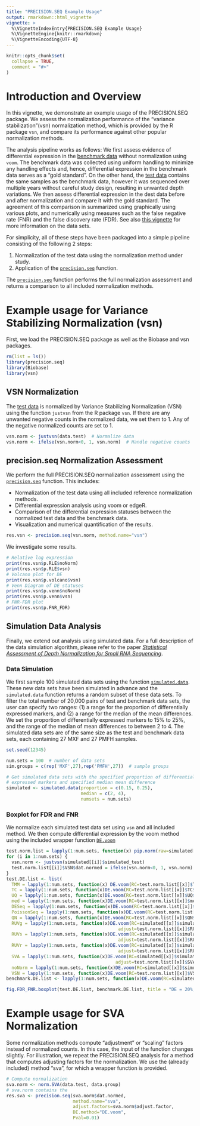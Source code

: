 ---
title: "PRECISION.SEQ Example Usage"
output: rmarkdown::html_vignette
vignette: >
  %\VignetteIndexEntry{PRECISION.SEQ Example Usage}
  %\VignetteEngine{knitr::rmarkdown}
  %\VignetteEncoding{UTF-8}
---

```{r include = FALSE}
knitr::opts_chunk$set(
  collapse = TRUE,
  comment = "#>"
)
```

# Introduction and Overview

In this vignette, we demonstrate an example usage of the PRECISION.SEQ package.
We assess the normalization performance of the "variance stabilization"(vsn) normalization method, which is provided by the R package `vsn`, and compare its performance against other popular normalization methods.

The analysis pipeline works as follows:
We first assess evidence of differential expression in the [benchmark data](../reference/data.benchmark.html) without normalization using `voom`.
The benchmark data was collected using uniform handling to minimize any handling effects and, hence, differential expression in the benchmark data serves as a "gold standard".
On the other hand, the [test data](../reference/data.test.html) contains the same samples as the benchmark data, however it was sequenced over multiple years without careful study design, resulting in unwanted depth variations.
We then assess differential expression in the dest data before and after normalization and compare it with the gold standard.
The agreement of this comparison in summarized using graphically using various plots, and numerically using measures such as the false negative rate (FNR) and the false discovery rate (FDR).
See also [this vignette](Intro_Data.html) for more information on the data sets.

For simplicity, all of these steps have been packaged into a simple pipeline consisting of the following 2 steps:

1. Normalization of the test data using the normalization method under study.
1. Application of the [`precision.seq`](../reference/precision.seq.html) function.

The [`precision.seq`](../reference/precision.seq.html) function performs the full normalization assessment and returns a comparison to all included normalization methods.

# Example usage for Variance Stabilizing Normalization (vsn)

First, we load the PRECISION.SEQ package as well as the Biobase and vsn packages.


```{r setup, warning = FALSE, message = FALSE}
rm(list = ls())
library(precision.seq)
library(Biobase)
library(vsn)
```


## VSN Normalization

The [test data](../reference/data.test.html) is normalized by Variance Stabilizing Normalization (VSN) using the function `justvsn` from the R package `vsn`. 
If there are any unwanted negative counts in the normalized data, we set them to 1.
Any of the negative normalized counts are set to 1.

```{r message = FALSE, echo = T, results = 'hide'}
vsn.norm <- justvsn(data.test)  # Normalize data
vsn.norm <- ifelse(vsn.norm<0, 1, vsn.norm)  # Handle negative counts
```


## precision.seq Normalization Assessment

We perform the full PRECISION.SEQ normalization assessment using the [`precision.seq`](../reference/precision.seq.html) function.
This includes:

- Normalization of the test data using all included reference normalization methods.
- Differential expression analysis using voom or edgeR.
- Comparison of the differential expression statuses between the normalized test data and the benchmark data.
- Visualization and numerical quantification of the results.

```{r message=FALSE, echo = T, results = 'hide'}
res.vsn <- precision.seq(vsn.norm, method.name="vsn")
```

We investigate some results.

```{r fig.width=5, fig.height=5}
# Relative log expression
print(res.vsn$p.RLE$noNorm)
print(res.vsn$p.RLE$vsn)
# Volcano plot for DE
print(res.vsn$p.volcano$vsn)
# Venn Diagram of DE statuses
print(res.vsn$p.venn$noNorm)
print(res.vsn$p.venn$vsn)
# FNR-FDR plot
print(res.vsn$p.FNR_FDR)
```


## Simulation Data Analysis

Finally, we extend out analysis using simulated data.
For a full description of the data simulation algorithm, please refer to the paper [*Statistical Assessment of Depth Normalization for Small RNA Sequencing*](https://pubmed.ncbi.nlm.nih.gov/32598180/).

### Data Simulation

We first sample 100 simulated data sets using the function [`simulated.data`](../reference/simulated.data.html).
These new data sets have been simulated in advance and the `simulated.data` function returns a random subset of these data sets.
To filter the total number of 20,000 pairs of test and benchmark data sets, the user can specify two ranges: (1) a range for the proportion of differentially expressed markers, and (2) a range for the median of the mean differences.
We set the proportion of differentially expressed markers to 15% to 25%, and the range of the median of mean differences to between 2 to 4.
The simulated data sets are of the same size as the test and benchmark data sets, each containing 27 MXF and 27 PMFH samples.

```{r}
set.seed(12345)

num.sets = 100  # number of data sets
sim.groups = c(rep('MXF',27),rep('PMFH',27))  # sample groups

# Get simulated data sets with the specified proportion of differentially 
# expressed markers and specified median mean difference
simulated <- simulated.data(proportion = c(0.15, 0.25),  
                            median = c(2, 4), 
                            numsets = num.sets) 
```

### Boxplot for FDR and FNR

We normalize each simulated test data set using `vsn` and all included method.
We then compute differential expression by the voom method using the included wrapper function [`DE.voom`](../reference/DE.voom.html)


```{r warning = FALSE, message = FALSE, results = FALSE}
test.norm.list = lapply(1:num.sets, function(x) pip.norm(raw=simulated[[x]]$simulated_test, groups=sim.groups, norm.method = "all"))
for (i in 1:num.sets) {
  vsn.norm <- justvsn(simulated[[i]]$simulated_test)
  test.norm.list[[i]]$VSN$dat.normed = ifelse(vsn.norm<0, 1, vsn.norm)
}
test.DE.list <- list(
  TMM = lapply(1:num.sets, function(x) DE.voom(RC=test.norm.list[[x]]$TMM$dat.normed, groups = sim.groups)),
  TC = lapply(1:num.sets, function(x)DE.voom(RC=test.norm.list[[x]]$TC$dat.normed, groups = sim.groups)),
  UQ = lapply(1:num.sets, function(x)DE.voom(RC=test.norm.list[[x]]$UQ$dat.normed, groups = sim.groups)),
  med = lapply(1:num.sets, function(x)DE.voom(RC=test.norm.list[[x]]$med$dat.normed, groups = sim.groups)),
  DESeq = lapply(1:num.sets, function(x)DE.voom(RC=test.norm.list[[x]]$DESeq$dat.normed, groups = sim.groups)),
  PoissonSeq = lapply(1:num.sets, function(x)DE.voom(RC=test.norm.list[[x]]$PoissonSeq$dat.normed, groups = sim.groups)),
  QN = lapply(1:num.sets, function(x)DE.voom(RC=test.norm.list[[x]]$QN$dat.normed, groups = sim.groups)),
  RUVg = lapply(1:num.sets, function(x)DE.voom(RC=simulated[[x]]$simulated_test, groups = sim.groups,normalized=FALSE,
                                          adjust=test.norm.list[[x]]$RUVg$adjust.factor)),
  RUVs = lapply(1:num.sets, function(x)DE.voom(RC=simulated[[x]]$simulated_test, groups = sim.groups,normalized=FALSE,
                                          adjust=test.norm.list[[x]]$RUVs$adjust.factor)),
  RUVr = lapply(1:num.sets, function(x)DE.voom(RC=simulated[[x]]$simulated_test, groups = sim.groups, normalized=FALSE,
                                          adjust=test.norm.list[[x]]$RUVr$adjust.factor)),
  SVA = lapply(1:num.sets, function(x)DE.voom(RC=simulated[[x]]$simulated_test, groups = sim.groups,normalized=FALSE,
                                         adjust=test.norm.list[[x]]$SVA$adjust.factor)),
  noNorm = lapply(1:num.sets, function(x)DE.voom(RC=simulated[[x]]$simulated_test, groups = sim.groups)),
  VSN = lapply(1:num.sets, function(x)DE.voom(RC=test.norm.list[[x]]$VSN$dat.normed, groups = sim.groups)))
benchmark.DE.list <- lapply(1:num.sets, function(x)DE.voom(RC=simulated[[x]]$simulated_benchmark, groups = sim.groups))

fig.FDR_FNR.boxplot(test.DE.list, benchmark.DE.list, title = "DE = 20%, median mean-diff = 3")
```


# Example usage for SVA Normalization

Some normalization methods compute "adjustment" or "scaling" factors instead of normalized counts.
In this case, the input of the \code{\link{precision.seq}} function changes slightly.
For illustration, we repeat the PRECISION.SEQ analysis for a method that computes adjusting factors for the normalization. 
We use the (already included) method "sva", for which a wrapper function \code{\link{norm.SVA}} is provided.

```{r message=FALSE, echo = T, results = 'hide'}
# Compute normalization 
sva.norm <- norm.SVA(data.test, data.group)
# sva.norm contains the 
res.sva <- precision.seq(sva.norm$dat.normed, 
                         method.name="sva", 
                         adjust.factors=sva.norm$adjust.factor, 
                         DE.method="DE.voom", 
                         Pval=0.01)
```






<!-- Test data is normalized by Variance Stabilizing Normalization (VSN) using function `justvsn`, and the negative normalized values are set to 1. Voom-limma is used for the differential expression analysis. -->
<!-- ```{r} -->


<!-- vsn.norm <- justvsn(data.test) -->
<!-- vsn.norm <- ifelse(vsn.norm<0, 1, vsn.norm) -->
<!-- vsn.pval <- DE.voom(vsn.norm, data.group) -->

<!-- test.norm <- pip.norm(raw=data.test, groups=data.group, norm.method = "all") -->
<!-- test.DE <- list( -->
<!--   TMM = DE.voom(RC=test.norm$TMM$dat.normed, groups = data.group), -->
<!--   TC = DE.voom(RC=test.norm$TC$dat.normed, groups = data.group), -->
<!--   UQ = DE.voom(RC=test.norm$UQ$dat.normed, groups = data.group), -->
<!--   med = DE.voom(RC=test.norm$med$dat.normed, groups = data.group), -->
<!--   DESeq = DE.voom(RC=test.norm$DESeq$dat.normed, groups = data.group), -->
<!--   PoissonSeq = DE.voom(RC=test.norm$PoissonSeq$dat.normed, groups = data.group), -->
<!--   QN = DE.voom(RC=test.norm$QN$dat.normed, groups = data.group), -->
<!--   RUVg = DE.voom(RC=data.test, groups = data.group,normalized=FALSE, adjust=test.norm$RUVg$adjust.factor), -->
<!--   RUVs = DE.voom(RC=data.test, groups = data.group,normalized=FALSE, adjust=test.norm$RUVs$adjust.factor), -->
<!--   RUVr = DE.voom(RC=data.test, groups = data.group, normalized=FALSE, adjust=test.norm$RUVr$adjust.factor), -->
<!--   SVA = DE.voom(RC=data.test, groups = data.group,normalized=FALSE, adjust=test.norm$SVA$adjust.factor), -->
<!--   noNorm = DE.voom(RC=data.test, groups = data.group), -->
<!--   VSN = vsn.pval) -->
<!-- benchmark.DE <- DE.voom(RC=data.benchmark, groups = data.group) -->
<!-- ``` -->


<!-- # Empirical Data Analysis -->
<!-- ## Relative Log Expression Plot -->
<!-- ```{r} -->
<!-- fig.RLE(data.test, data.group, "test without normalization") -->
<!-- fig.RLE(vsn.norm, data.group, "test with VSN normalization") -->
<!-- ``` -->

<!-- ## Scatterplot for FNR and FDR -->
<!-- ```{r} -->
<!-- fig.FDR_FNR(test.DE, benchmark.DE, title = "") -->
<!-- ``` -->


<!-- ## Concordance at The Top Plot -->
<!-- ```{r} -->
<!-- fig.CAT(test.DE, benchmark.DE, title = "") -->
<!-- ``` -->


<!-- ## Dendrogram for clustering p-values -->
<!-- ```{r} -->
<!-- fig.dendrogram(test.DE, title = "") -->
<!-- ``` -->


<!-- # Simulation Data Analysis -->
<!-- ## Data Simulation -->
<!-- ```{r} -->
<!-- set.seed(12345) -->
<!-- sim.groups = c(rep('MXF',27),rep('PMFH',27)) -->
<!-- simulated <- simulated.data(proportion = c(0.15, 0.25),  median = c(2, 4), numsets = 100) -->
<!-- ``` -->

<!-- ## Boxplot for FDR and FNR -->
<!-- ```{r warning = FALSE, message = FALSE, results = FALSE} -->
<!-- test.norm.list = lapply(1:100, function(x) pip.norm(raw=simulated[[x]]$simulated_test, groups=sim.groups, norm.method = "all")) -->
<!-- for (i in 1:100){vsn.norm <- justvsn(simulated[[i]]$simulated_test);test.norm.list[[i]]$VSN$dat.normed = ifelse(vsn.norm<0, 1, vsn.norm)} -->
<!-- test.DE.list <- list( -->
<!--   TMM = lapply(1:100, function(x) DE.voom(RC=test.norm.list[[x]]$TMM$dat.normed, groups = sim.groups)), -->
<!--   TC = lapply(1:100, function(x)DE.voom(RC=test.norm.list[[x]]$TC$dat.normed, groups = sim.groups)), -->
<!--   UQ = lapply(1:100, function(x)DE.voom(RC=test.norm.list[[x]]$UQ$dat.normed, groups = sim.groups)), -->
<!--   med = lapply(1:100, function(x)DE.voom(RC=test.norm.list[[x]]$med$dat.normed, groups = sim.groups)), -->
<!--   DESeq = lapply(1:100, function(x)DE.voom(RC=test.norm.list[[x]]$DESeq$dat.normed, groups = sim.groups)), -->
<!--   PoissonSeq = lapply(1:100, function(x)DE.voom(RC=test.norm.list[[x]]$PoissonSeq$dat.normed, groups = sim.groups)), -->
<!--   QN = lapply(1:100, function(x)DE.voom(RC=test.norm.list[[x]]$QN$dat.normed, groups = sim.groups)), -->
<!--   RUVg = lapply(1:100, function(x)DE.voom(RC=simulated[[x]]$simulated_test, groups = sim.groups,normalized=FALSE, -->
<!--                                           adjust=test.norm.list[[x]]$RUVg$adjust.factor)), -->
<!--   RUVs = lapply(1:100, function(x)DE.voom(RC=simulated[[x]]$simulated_test, groups = sim.groups,normalized=FALSE, -->
<!--                                           adjust=test.norm.list[[x]]$RUVs$adjust.factor)), -->
<!--   RUVr = lapply(1:100, function(x)DE.voom(RC=simulated[[x]]$simulated_test, groups = sim.groups, normalized=FALSE, -->
<!--                                           adjust=test.norm.list[[x]]$RUVr$adjust.factor)), -->
<!--   SVA = lapply(1:100, function(x)DE.voom(RC=simulated[[x]]$simulated_test, groups = sim.groups,normalized=FALSE, -->
<!--                                          adjust=test.norm.list[[x]]$SVA$adjust.factor)), -->
<!--   noNorm = lapply(1:100, function(x)DE.voom(RC=simulated[[x]]$simulated_test, groups = sim.groups)), -->
<!--   VSN = lapply(1:100, function(x)DE.voom(RC=test.norm.list[[x]]$VSN$dat.normed, groups = sim.groups))) -->
<!-- benchmark.DE.list <- lapply(1:100, function(x)DE.voom(RC=simulated[[x]]$simulated_benchmark, groups = sim.groups)) -->

<!-- fig.FDR_FNR.boxplot(test.DE.list, benchmark.DE.list, title = "DE = 20%, median mean-diff = 3") -->
<!-- ``` -->
